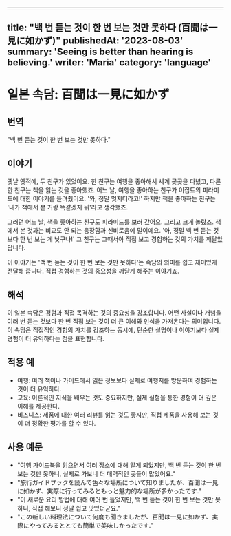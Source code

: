 
---
title: "백 번 듣는 것이 한 번 보는 것만 못하다 (百聞は一見に如かず)"
publishedAt: '2023-08-03'
summary: 'Seeing is better than hearing is believing.'
writer: 'Maria'
category: 'language'
---

# 일본 속담: 百聞は一見に如かず

## 번역
"백 번 듣는 것이 한 번 보는 것만 못하다."

## 이야기
옛날 옛적에, 두 친구가 있었어요. 한 친구는 여행을 좋아해서 세계 곳곳을 다녔고, 다른 한 친구는 책을 읽는 것을 좋아했죠. 어느 날, 여행을 좋아하는 친구가 이집트의 피라미드에 대한 이야기를 들려줬어요. '와, 정말 멋지더라고!' 하지만 책을 좋아하는 친구는 '내가 책에서 본 거랑 똑같겠지 뭐'라고 생각했죠.

그러던 어느 날, 책을 좋아하는 친구도 피라미드를 보러 갔어요. 그리고 크게 놀랐죠. 책에서 본 것과는 비교도 안 되는 웅장함과 신비로움에 말이에요. '아, 정말 백 번 듣는 것보다 한 번 보는 게 낫구나!' 그 친구는 그때서야 직접 보고 경험하는 것의 가치를 깨달았답니다.

이 이야기는 '백 번 듣는 것이 한 번 보는 것만 못하다'는 속담의 의미를 쉽고 재미있게 전달해 줍니다. 직접 경험하는 것의 중요성을 깨닫게 해주는 이야기죠.

## 해석
이 일본 속담은 경험과 직접 목격하는 것의 중요성을 강조합니다. 어떤 사실이나 개념을 여러 번 듣는 것보다 한 번 직접 보는 것이 더 큰 이해와 인식을 가져온다는 의미입니다. 이 속담은 직접적인 경험의 가치를 강조하는 동시에, 단순한 설명이나 이야기보다 실제 경험이 더 유익하다는 점을 표현합니다.

## 적용 예
- 여행: 여러 책이나 가이드에서 읽은 정보보다 실제로 여행지를 방문하여 경험하는 것이 더 유익하다.
- 교육: 이론적인 지식을 배우는 것도 중요하지만, 실제 실험을 통한 경험이 더 깊은 이해를 제공한다.
- 비즈니스: 제품에 대한 여러 리뷰를 읽는 것도 좋지만, 직접 제품을 사용해 보는 것이 더 정확한 평가를 할 수 있다.

## 사용 예문
- "여행 가이드북을 읽으면서 여러 장소에 대해 알게 되었지만, 백 번 듣는 것이 한 번 보는 것만 못하니, 실제로 가보니 더 매력적인 곳들이 많았어요."
- "旅行ガイドブックを読んで色々な場所について知りましたが、百聞は一見に如かず、実際に行ってみるともっと魅力的な場所が多かったです."
- "이 새로운 요리 방법에 대해 여러 번 들었지만, 백 번 듣는 것이 한 번 보는 것만 못하니, 직접 해보니 정말 쉽고 맛있더군요."
- "この新しい料理法について何度も聞きましたが、百聞は一見に如かず、実際にやってみるととても簡単で美味しかったです."